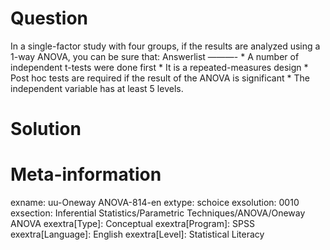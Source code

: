 Question
========
  
In a single-factor study with four groups, if the results are analyzed using a 1-way ANOVA, you can be sure that: 
Answerlist
----------
* A number of independent t-tests were done first
* It is a repeated-measures design
* Post hoc tests are required if the result of the ANOVA is significant
* The independent variable has at least 5 levels. 


Solution
========

Meta-information
================
exname: uu-Oneway ANOVA-814-en
extype: schoice
exsolution: 0010
exsection: Inferential Statistics/Parametric Techniques/ANOVA/Oneway ANOVA
exextra[Type]: Conceptual
exextra[Program]: SPSS
exextra[Language]: English
exextra[Level]: Statistical Literacy
